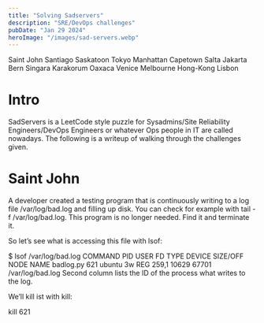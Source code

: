 ```yaml
---
title: "Solving Sadservers"
description: "SRE/DevOps challenges"
pubDate: "Jan 29 2024"
heroImage: "/images/sad-servers.webp"
---
```


Saint John
Santiago
Saskatoon
Tokyo
Manhattan
Capetown
Salta
Jakarta
Bern
Singara
Karakorum
Oaxaca
Venice
Melbourne
Hong-Kong
Lisbon

# Intro

SadServers is a LeetCode style puzzle for Sysadmins/Site Reliability Engineers/DevOps Engineers or whatever Ops people in IT are called nowadays. The following is a writeup of walking through the challenges given.

# Saint John

A developer created a testing program that is continuously writing to a log file /var/log/bad.log and filling up disk. You can check for example with tail -f /var/log/bad.log. This program is no longer needed. Find it and terminate it.

So let’s see what is accessing this file with lsof:

$ lsof /var/log/bad.log
COMMAND PID USER FD TYPE DEVICE SIZE/OFF NODE NAME
badlog.py 621 ubuntu 3w REG 259,1 10629 67701 /var/log/bad.log
Second column lists the ID of the process what writes to the log.

We’ll kill ist with kill:

kill 621
